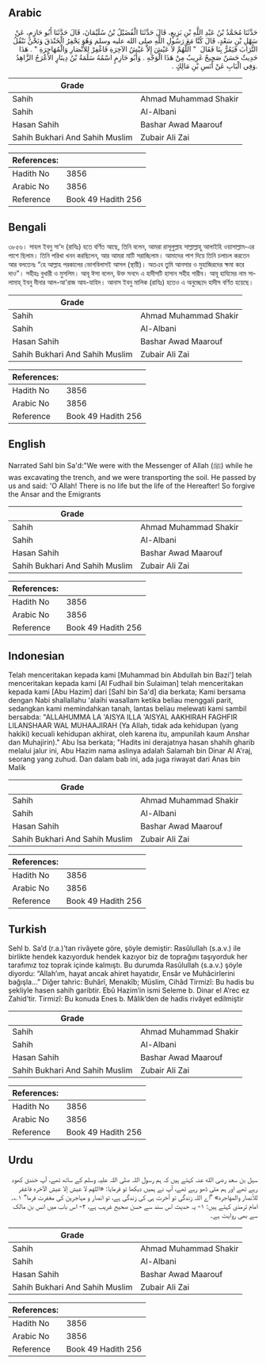 ## Arabic


<div dir="rtl" lang="ar" style={{fontSize:'larger',backgroundColor:'#f8f9fa',padding:20}}>
حَدَّثَنَا مُحَمَّدُ بْنُ عَبْدِ اللَّهِ بْنِ بَزِيعٍ، قَالَ حَدَّثَنَا الْفُضَيْلُ بْنُ سُلَيْمَانَ، قَالَ حَدَّثَنَا أَبُو حَازِمٍ، عَنْ سَهْلِ بْنِ سَعْدٍ، قَالَ كُنَّا مَعَ رَسُولِ اللَّهِ صلى الله عليه وسلم وَهُوَ يَحْفِرُ الْخَنْدَقَ وَنَحْنُ نَنْقُلُ التُّرَابَ فَيَمُرُّ بِنَا فَقَالَ ‏ "‏ اللَّهُمَّ لاَ عَيْشَ إِلاَّ عَيْشُ الآخِرَةِ فَاغْفِرْ لِلأَنْصَارِ وَالْمُهَاجِرَةِ ‏"‏ ‏.‏ هَذَا حَدِيثٌ حَسَنٌ صَحِيحٌ غَرِيبٌ مِنْ هَذَا الْوَجْهِ ‏.‏ وَأَبُو حَازِمٍ اسْمُهُ سَلَمَةُ بْنُ دِينَارٍ الأَعْرَجُ الزَّاهِدُ ‏.‏وَفِي الْبَابِ عَنْ أَنَسِ بْنِ مَالِكٍ ‏.‏
</div>
<div style={{backgroundColor:'#f8f9fa',padding:20, marginBottom: 10}}><table> <thead> <tr> <th>Grade</th> <th></th> </tr> </thead> <tbody> <tr><td>Sahih</td><td>Ahmad Muhammad Shakir</td></tr><tr><td>Sahih</td><td>Al-Albani</td></tr><tr><td>Hasan Sahih</td><td>Bashar Awad Maarouf</td></tr><tr><td>Sahih Bukhari And Sahih Muslim</td><td>Zubair Ali Zai</td></tr></tbody></table><table> <thead> <tr> <th>References:</th> <th></th> </tr> </thead> <tbody><tr><td>Hadith No</td><td>3856</td></tr><tr><td>Arabic No</td><td>3856</td></tr><tr><td>Reference</td><td>Book 49 Hadith 256</td></tr></tbody></table></div>

## Bengali


<div dir="ltr" lang="bn" style={{fontSize:'larger',backgroundColor:'#f8f9fa',padding:20}}>
৩৮৫৬। সাহল ইবনু সা'দ (রাযিঃ) হতে বর্ণিত আছে, তিনি বলেন, আমরা রাসূলুল্লাহ সাল্লাল্লাহু আলাইহি ওয়াসাল্লাম-এর পাশে ছিলাম। তিনি পরিখা খনন করছিলেন, আর আমরা মাটি সরাচ্ছিলাম। আমাদের পাশ দিয়ে তিনি চলাচল করতেন আর বলতেনঃ “হে আল্লাহ পরকালের ভোগবিলাসই আসল (স্থায়ী)। অতএব তুমি আনসার ও মুহাজিরদের ক্ষমা করে দাও”। সহীহঃ বুখারী ও মুসলিম। আবূ ঈসা বলেন, উক্ত সনদে এ হাদীসটি হাসান সহীহ গারীব। আবূ হাযিমের নাম সালামাহ্ ইবনু দীনার আল-আ'রাজ আয-যাহিদ। আনাস ইবনু মালিক (রাযিঃ) হতেও এ অনুচ্ছেদে হাদীস বর্ণিত হয়েছে।
</div>
<div style={{backgroundColor:'#f8f9fa',padding:20, marginBottom: 10}}><table> <thead> <tr> <th>Grade</th> <th></th> </tr> </thead> <tbody> <tr><td>Sahih</td><td>Ahmad Muhammad Shakir</td></tr><tr><td>Sahih</td><td>Al-Albani</td></tr><tr><td>Hasan Sahih</td><td>Bashar Awad Maarouf</td></tr><tr><td>Sahih Bukhari And Sahih Muslim</td><td>Zubair Ali Zai</td></tr></tbody></table><table> <thead> <tr> <th>References:</th> <th></th> </tr> </thead> <tbody><tr><td>Hadith No</td><td>3856</td></tr><tr><td>Arabic No</td><td>3856</td></tr><tr><td>Reference</td><td>Book 49 Hadith 256</td></tr></tbody></table></div>

## English


<div dir="ltr" lang="en" style={{fontSize:'larger',backgroundColor:'#f8f9fa',padding:20}}>
Narrated Sahl bin Sa'd:"We were with the Messenger of Allah (ﷺ) while he was excavating the trench, and we were transporting the soil. He passed by us and said: 'O Allah! There is no life but the life of the Hereafter! So forgive the Ansar and the Emigrants
</div>
<div style={{backgroundColor:'#f8f9fa',padding:20, marginBottom: 10}}><table> <thead> <tr> <th>Grade</th> <th></th> </tr> </thead> <tbody> <tr><td>Sahih</td><td>Ahmad Muhammad Shakir</td></tr><tr><td>Sahih</td><td>Al-Albani</td></tr><tr><td>Hasan Sahih</td><td>Bashar Awad Maarouf</td></tr><tr><td>Sahih Bukhari And Sahih Muslim</td><td>Zubair Ali Zai</td></tr></tbody></table><table> <thead> <tr> <th>References:</th> <th></th> </tr> </thead> <tbody><tr><td>Hadith No</td><td>3856</td></tr><tr><td>Arabic No</td><td>3856</td></tr><tr><td>Reference</td><td>Book 49 Hadith 256</td></tr></tbody></table></div>

## Indonesian


<div dir="ltr" lang="id" style={{fontSize:'larger',backgroundColor:'#f8f9fa',padding:20}}>
Telah menceritakan kepada kami [Muhammad bin Abdullah bin Bazi'] telah menceritakan kepada kami [Al Fudhail bin Sulaiman] telah menceritakan kepada kami [Abu Hazim] dari [Sahl bin Sa'd] dia berkata; Kami bersama dengan Nabi shallallahu 'alaihi wasallam ketika beliau menggali parit, sedangkan kami memindahkan tanah, lantas beliau melewati kami sambil bersabda: "ALLAHUMMA LA 'AISYA ILLA 'AISYAL AAKHIRAH FAGHFIR LILANSHAAR WAL MUHAAJIRAH (Ya Allah, tidak ada kehidupan (yang hakiki) kecuali kehidupan akhirat, oleh karena itu, ampunilah kaum Anshar dan Muhajirin)." Abu Isa berkata; "Hadits ini derajatnya hasan shahih gharib melalui jalur ini, Abu Hazim nama aslinya adalah Salamah bin Dinar Al A'raj, seorang yang zuhud. Dan dalam bab ini, ada juga riwayat dari Anas bin Malik
</div>
<div style={{backgroundColor:'#f8f9fa',padding:20, marginBottom: 10}}><table> <thead> <tr> <th>Grade</th> <th></th> </tr> </thead> <tbody> <tr><td>Sahih</td><td>Ahmad Muhammad Shakir</td></tr><tr><td>Sahih</td><td>Al-Albani</td></tr><tr><td>Hasan Sahih</td><td>Bashar Awad Maarouf</td></tr><tr><td>Sahih Bukhari And Sahih Muslim</td><td>Zubair Ali Zai</td></tr></tbody></table><table> <thead> <tr> <th>References:</th> <th></th> </tr> </thead> <tbody><tr><td>Hadith No</td><td>3856</td></tr><tr><td>Arabic No</td><td>3856</td></tr><tr><td>Reference</td><td>Book 49 Hadith 256</td></tr></tbody></table></div>

## Turkish


<div dir="ltr" lang="tr" style={{fontSize:'larger',backgroundColor:'#f8f9fa',padding:20}}>
Sehl b. Sa’d (r.a.)’tan rivâyete göre, şöyle demiştir: Rasûlullah (s.a.v.) ile birlikte hendek kazıyorduk hendek kazıyor biz de toprağını taşıyorduk her tarafımız toz toprak içinde kalmıştı. Bu durumda Rasûlullah (s.a.v.) şöyle diyordu: “Allah’ım, hayat ancak ahiret hayatıdır, Ensâr ve Muhâcirlerini bağışla…” Diğer tahric: Buhârî, Menakîb; Müslim, Cihâd Tirmizî: Bu hadis bu şekliyle hasen sahih garibtir. Ebû Hazim’in ismi Seleme b. Dinar el A’rec ez Zahid’tir. Tirmizî: Bu konuda Enes b. Mâlik’den de hadis rivâyet edilmiştir
</div>
<div style={{backgroundColor:'#f8f9fa',padding:20, marginBottom: 10}}><table> <thead> <tr> <th>Grade</th> <th></th> </tr> </thead> <tbody> <tr><td>Sahih</td><td>Ahmad Muhammad Shakir</td></tr><tr><td>Sahih</td><td>Al-Albani</td></tr><tr><td>Hasan Sahih</td><td>Bashar Awad Maarouf</td></tr><tr><td>Sahih Bukhari And Sahih Muslim</td><td>Zubair Ali Zai</td></tr></tbody></table><table> <thead> <tr> <th>References:</th> <th></th> </tr> </thead> <tbody><tr><td>Hadith No</td><td>3856</td></tr><tr><td>Arabic No</td><td>3856</td></tr><tr><td>Reference</td><td>Book 49 Hadith 256</td></tr></tbody></table></div>

## Urdu


<div dir="rtl" lang="ur" style={{fontSize:'larger',backgroundColor:'#f8f9fa',padding:20}}>
سہل بن سعد رضی الله عنہ کہتے ہیں کہ ہم رسول اللہ صلی اللہ علیہ وسلم کے ساتھ تھے، آپ خندق کھود رہے تھے اور ہم مٹی ڈھو رہے تھے، آپ نے ہمیں دیکھا تو فرمایا: «اللهم لا عيش إلا عيش الآخره فاغفر للأنصار والمهاجره» ”اے اللہ زندگی تو آخرت ہی کی زندگی ہے، تو انصار و مہاجرین کی مغفرت فرما“ ۱؎۔ امام ترمذی کہتے ہیں: ۱- یہ حدیث اس سند سے حسن صحیح غریب ہے، ۲- اس باب میں انس بن مالک سے بھی روایت ہے۔
</div>
<div style={{backgroundColor:'#f8f9fa',padding:20, marginBottom: 10}}><table> <thead> <tr> <th>Grade</th> <th></th> </tr> </thead> <tbody> <tr><td>Sahih</td><td>Ahmad Muhammad Shakir</td></tr><tr><td>Sahih</td><td>Al-Albani</td></tr><tr><td>Hasan Sahih</td><td>Bashar Awad Maarouf</td></tr><tr><td>Sahih Bukhari And Sahih Muslim</td><td>Zubair Ali Zai</td></tr></tbody></table><table> <thead> <tr> <th>References:</th> <th></th> </tr> </thead> <tbody><tr><td>Hadith No</td><td>3856</td></tr><tr><td>Arabic No</td><td>3856</td></tr><tr><td>Reference</td><td>Book 49 Hadith 256</td></tr></tbody></table></div>